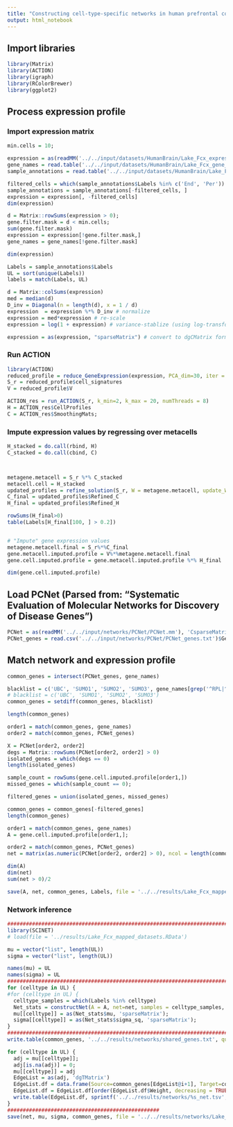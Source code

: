 ```yaml
---
title: "Constructing cell-type-specific networks in human prefrontal cortex"
output: html_notebook
---
```


## Import libraries
```r
library(Matrix)
library(ACTION)
library(igraph)
library(RColorBrewer)
library(ggplot2)
```


## Process expression profile
### Import expression matrix

```r
min.cells = 10;

expression = as(readMM('../../input/datasets/HumanBrain/Lake_Fcx_expression.mm'), 'CsparseMatrix')
gene_names = read.table('../../input/datasets/HumanBrain/Lake_Fcx_gene_annotations.txt', as.is = T, header = T)$HGNC
sample_annotations = read.table('../../input/datasets/HumanBrain/Lake_Fcx_sample_annotations.txt', header = T)

filtered_cells = which(sample_annotations$Labels %in% c('End', 'Per'))
sample_annotations = sample_annotations[-filtered_cells, ]
expression = expression[, -filtered_cells]
dim(expression)

d = Matrix::rowSums(expression > 0);
gene.filter.mask = d < min.cells;
sum(gene.filter.mask)
expression = expression[!gene.filter.mask,]
gene_names = gene_names[!gene.filter.mask]

dim(expression)

Labels = sample_annotations$Labels
UL = sort(unique(Labels))
labels = match(Labels, UL)

d = Matrix::colSums(expression)
med = median(d)
D_inv = Diagonal(n = length(d), x = 1 / d)
expression  = expression %*% D_inv # normalize
expression = med*expression # re-scale
expression = log(1 + expression) # variance-stablize (using log-transform)

expression = as(expression, "sparseMatrix") # convert to dgCMatrix format for passing to RCPPArmadillo (in ACTION)
```

### Run ACTION

```r
library(ACTION)
reduced_profile = reduce_GeneExpression(expression, PCA_dim=30, iter = 10)
S_r = reduced_profile$cell_signatures
V = reduced_profile$V

ACTION_res = run_ACTION(S_r, k_min=2, k_max = 20, numThreads = 8)
H = ACTION_res$CellProfiles
C = ACTION_res$SmoothingMats;
```


### Impute expression values by regressing over metacells
```r
H_stacked = do.call(rbind, H)
C_stacked = do.call(cbind, C)



metagene.metacell = S_r %*% C_stacked
metacell.cell = H_stacked
updated_profiles = refine_solution(S_r, W = metagene.metacell, update_W = 0)
C_final = updated_profiles$Refined_C
H_final = updated_profiles$Refined_H

rowSums(H_final>0)
table(Labels[H_final[100, ] > 0.2])


# "Impute" gene expression values
metagene.metacell.final = S_r%*%C_final
gene.metacell.imputed.profile = V%*%metagene.metacell.final
gene.cell.imputed.profile = gene.metacell.imputed.profile %*% H_final

dim(gene.cell.imputed.profile)
```

## Load PCNet (Parsed from: "Systematic Evaluation of Molecular Networks for Discovery of Disease Genes")

```r
PCNet = as(readMM('../../input/networks/PCNet/PCNet.mm'), 'CsparseMatrix')
PCNet_genes = read.csv('../../input/networks/PCNet/PCNet_genes.txt')$Genes
```


## Match network and expression profile
```r
common_genes = intersect(PCNet_genes, gene_names)

blacklist = c('UBC', 'SUMO1', 'SUMO2', 'SUMO3', gene_names[grep('^RPL|^RPS|^MRP', gene_names)])
# blacklist = c('UBC', 'SUMO1', 'SUMO2', 'SUMO3')
common_genes = setdiff(common_genes, blacklist)

length(common_genes)

order1 = match(common_genes, gene_names)
order2 = match(common_genes, PCNet_genes)

X = PCNet[order2, order2]
degs = Matrix::rowSums(PCNet[order2, order2] > 0)
isolated_genes = which(degs == 0)
length(isolated_genes)

sample_count = rowSums(gene.cell.imputed.profile[order1,])
missed_genes = which(sample_count == 0);

filtered_genes = union(isolated_genes, missed_genes)

common_genes = common_genes[-filtered_genes]
length(common_genes)

order1 = match(common_genes, gene_names)
A = gene.cell.imputed.profile[order1,];

order2 = match(common_genes, PCNet_genes)
net = matrix(as.numeric(PCNet[order2, order2] > 0), ncol = length(common_genes))

dim(A)
dim(net)
sum(net > 0)/2

save(A, net, common_genes, Labels, file = '../../results/Lake_Fcx_mapped_datasets.RData')
```

### Network inference

```r
##################################################################################################
library(SCINET)
# load(file = '../results/Lake_Fcx_mapped_datasets.RData')

mu = vector("list", length(UL))
sigma = vector("list", length(UL))

names(mu) = UL
names(sigma) = UL
##################################################################################################
for (celltype in UL) {
#for (celltype in UL) {
  celltype_samples = which(Labels %in% celltype)
  Net_stats = constructNet(A = A, net=net, samples = celltype_samples, rand_sample_no = 100, rand_sample_size = 30, thread_no = 8)
  mu[[celltype]] = as(Net_stats$mu, 'sparseMatrix');
  sigma[[celltype]] = as(Net_stats$sigma_sq, 'sparseMatrix');
}
##################################################################################################
write.table(common_genes, '../../results/networks/shared_genes.txt', quote = FALSE, col.names = FALSE, row.names = FALSE)

for (celltype in UL) {
  adj = mu[[celltype]];
  adj[is.na(adj)] = 0;
  mu[[celltype]] = adj
  EdgeList = as(adj, 'dgTMatrix')
  EdgeList.df = data.frame(Source=common_genes[EdgeList@i+1], Target=common_genes[EdgeList@j+1], Weight=EdgeList@x)
  EdgeList.df = EdgeList.df[order(EdgeList.df$Weight, decreasing = TRUE),]
  write.table(EdgeList.df, sprintf('../../results/networks/%s_net.tsv', celltype), quote = FALSE, col.names = TRUE, row.names = FALSE)
}
#################################################
save(net, mu, sigma, common_genes, file = '../../results/networks/Lake_Fcx_networks.RData')


```